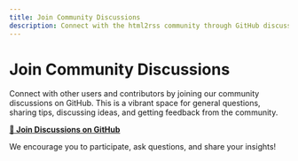 ```yaml
---
title: Join Community Discussions
description: Connect with the html2rss community through GitHub discussions
---
```


# Join Community Discussions

Connect with other users and contributors by joining our community discussions on GitHub. This is a vibrant space for general questions, sharing tips, discussing ideas, and getting feedback from the community.

[**💬 Join Discussions on GitHub**](https://github.com/orgs/html2rss/discussions)

We encourage you to participate, ask questions, and share your insights!
